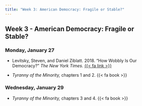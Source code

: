 ```yaml
---
title: "Week 3: American Democracy: Fragile or Stable?"
---
```


::: {.content-visible when-format="pdf"}

## Week 3 - American Democracy: Fragile or Stable?

:::

[//]: <> (Need to write intro)

### Monday, January 27

- Levitsky, Steven, and Daniel Ziblatt. 2018. "How Wobbly Is Our Democracy?" *The New York Times.* [{{< fa link >}}](https://www.nytimes.com/2018/01/27/opinion/sunday/democracy-polarization.html)

- *Tyranny of the Minority,* chapters 1 and 2. {{< fa book >}}
 

### Wednesday, January 29

- *Tyranny of the Minority,* chapters 3 and 4. {{< fa book >}}

